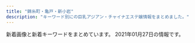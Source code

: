 ```yaml
---
title: "錦糸町・亀戸・新小岩"
description: "キーワード別にの巨乳アジアン・チャイナエステ嬢情報をまとめました。"
---
```


新着画像と新着キーワードをまとめています。
2021年01月27日の情報です。

<DmmAffiliateIns />
<KeywordTable
  shops={
    [
    {
        "station": "JR\u4e80\u6238\u99c5\u6771\u53e3",
        "url": "http://sentsubaki.asia/",
        "img_links": [
            "http://sentsubaki.asia/img/coupon_special.png",
            "http://sentsubaki.asia/img/cast/yumi-02.jpg",
            "http://sentsubaki.asia/img/head_time.png",
            "http://sentsubaki.asia/img/cast/yuyu-01.jpg",
            "http://sentsubaki.asia/img/cast/nina-04.jpg",
            "http://sentsubaki.asia/img/cast/aya-04.jpg",
            "http://sentsubaki.asia/img/cast/aya-01.jpg",
            "http://sentsubaki.asia/img/interior/lobby-2.jpg",
            "http://sentsubaki.asia/img/cast/nina-03.jpg",
            "http://sentsubaki.asia/img/btn_interior.png",
            "http://sentsubaki.asia/img/cast/you-04.jpg",
            "http://sentsubaki.asia/img/btn_twitter.png",
            "http://sentsubaki.asia/img/cast/miki-01.jpg",
            "http://sentsubaki.asia/img/btn_top.png",
            "http://sentsubaki.asia/img/cast/aya-03.jpg",
            "http://sentsubaki.asia/img/cast/yuyu-04.jpg",
            "http://sentsubaki.asia/img/cast/miki-02.jpg",
            "http://sentsubaki.asia/img/cast/you-01.jpg",
            "http://sentsubaki.asia/img/cast/yumi-03.jpg",
            "http://sentsubaki.asia/img/btn_cast.png",
            "http://sentsubaki.asia/img/cast/miki-03.jpg",
            "http://sentsubaki.asia/img/interior/lobby-1.jpg",
            "http://sentsubaki.asia/img/cast/yuyu-02.jpg",
            "http://sentsubaki.asia/img/head_tel.png",
            "http://sentsubaki.asia/img/cast/you-02.jpg",
            "http://sentsubaki.asia/img/cast/miki-04.jpg",
            "http://sentsubaki.asia/img/cast/you-03.jpg",
            "http://sentsubaki.asia/img/cast/yumi-04.jpg"
        ],
        "keywords": {},
        "name": "\u5343\u693f"
    },
    {
        "station": "JR\u9326\u7cf8\u753a\u99c5",
        "keywords": {
            "C": 7
        },
        "img_links": [
            "http://nanaesute.pw/images/flash1.jpg",
            "http://nanaesute.pw/images/top_bn1.jpg",
            "http://nanaesute.pw/images/g1.jpg",
            "http://nanaesute.pw/images/top_bn2.jpg",
            "http://nanaesute.pw/images/side3.png",
            "http://nanaesute.pw/images/flash.jpg",
            "http://nanaesute.pw/images/g3.jpg",
            "http://nanaesute.pw/images/top.png"
        ],
        "url": "http://nanaesute.pw/",
        "name": "\u306a\u306a"
    },
    {
        "img_links": [
            "http://el-grande.asia/img/cast/mai-01.jpg",
            "http://el-grande.asia/img/cast/ringo-02.jpg",
            "http://el-grande.asia/img/btn_top.png",
            "http://el-grande.asia/img/cast/aki-02.jpg",
            "http://el-grande.asia/img/cast/ringo-01.jpg",
            "http://el-grande.asia/img/cast/ringo-03.jpg",
            "http://el-grande.asia/img/cast/mei-02.jpg",
            "http://el-grande.asia/img/dagger.png",
            "http://el-grande.asia/img/btn_interior.png",
            "http://el-grande.asia/img/cast/elisa-02.jpg",
            "http://el-grande.asia/img/btn_twitter.png",
            "http://el-grande.asia/img/cast/sara-08.jpg",
            "http://el-grande.asia/img/cast/elisa-01.jpg",
            "http://el-grande.asia/img/cast/rey-02.jpg",
            "http://el-grande.asia/img/cast/mai-04.jpg",
            "http://el-grande.asia/img/cast/baby-03.jpg",
            "http://el-grande.asia/img/btn_cast.png",
            "http://el-grande.asia/img/cast/mai-03.jpg",
            "http://el-grande.asia/img/cast/haru-04.jpg",
            "http://el-grande.asia/img/cast/ringo-04.jpg",
            "http://el-grande.asia/img/cast/aki-01.jpg",
            "http://el-grande.asia/img/cast/lucy-02.jpg",
            "http://el-grande.asia/img/cast/sara-05.jpg",
            "http://el-grande.asia/img/cast/baby-01.jpg",
            "http://el-grande.asia/img/cast/lucy-03.jpg",
            "http://el-grande.asia/img/cast/aki-04.jpg",
            "http://el-grande.asia/img/cast/mei-01.jpg",
            "http://el-grande.asia/img/cast/baby-04.jpg",
            "http://el-grande.asia/img/cast/sara-06.jpg",
            "http://el-grande.asia/img/cast/hana-03.jpg",
            "http://el-grande.asia/img/cast/mei-03.jpg",
            "http://el-grande.asia/img/cast/haru-03.jpg",
            "http://el-grande.asia/img/cast/misa-04.jpg",
            "http://el-grande.asia/img/interior/lobby-1.jpg",
            "http://el-grande.asia/img/cast/misa-01.jpg",
            "http://el-grande.asia/img/cast/elisa-03.jpg",
            "http://el-grande.asia/img/cast/aki-03.jpg",
            "http://el-grande.asia/img/cast/lucy-01.jpg",
            "http://el-grande.asia/img/cast/mei-04.jpg",
            "http://el-grande.asia/img/interior/shower-4.jpg",
            "http://el-grande.asia/img/cast/hana-02.jpg",
            "http://el-grande.asia/img/cast/haru-01.jpg",
            "http://el-grande.asia/img/cast/hana-01.jpg",
            "http://el-grande.asia/img/interior/corridor-1.jpg",
            "http://el-grande.asia/img/cast/haru-02.jpg",
            "http://el-grande.asia/img/cast/rey-04.jpg",
            "http://el-grande.asia/img/cast/hana-04.jpg",
            "http://el-grande.asia/img/cast/rey-01.jpg",
            "http://el-grande.asia/img/cast/baby-02.jpg",
            "http://el-grande.asia/img/cast/lucy-04.jpg"
        ],
        "name": "\u30a8\u30eb\u30b0\u30e9\u30f3\u30c7-elgrande-",
        "keywords": {},
        "url": "http://el-grande.asia/",
        "station": "JR\u65b0\u5c0f\u5ca9\u99c5\u5357\u53e3"
    },
    {
        "url": "http://yousei.xyz/",
        "station": "JR\u4e80\u6238\u99c5\u6771\u53e3",
        "name": "Remoon",
        "img_links": [
            "http://yousei.xyz/images/r3.jpg",
            "http://yousei.xyz/images/g1.jpg",
            "http://yousei.xyz/images/g6.jpg",
            "http://yousei.xyz/images/top.png",
            "http://yousei.xyz/images/g4.jpg",
            "http://yousei.xyz/images/recuit.jpg",
            "http://yousei.xyz/images/g3.jpg",
            "http://yousei.xyz/images/r2.jpg",
            "http://yousei.xyz/images/g5.jpg",
            "http://yousei.xyz/images/r1.jpg",
            "http://yousei.xyz/images/r4.jpg",
            "http://yousei.xyz/images/g2.jpg"
        ],
        "keywords": {}
    },
    {
        "img_links": [
            "http://kameido.info/images/r3.jpg",
            "http://kameido.info/images/new1.jpg",
            "http://kameido.info/images/6.jpg",
            "http://kameido.info/images/g0.jpg",
            "http://kameido.info/images/mobile.png",
            "http://kameido.info/images/r2.jpg",
            "http://kameido.info/images/r4.jpg",
            "http://kameido.info/images/r1.jpg",
            "http://kameido.info/images/1.jpg",
            "http://kameido.info/images/4.jpg",
            "http://kameido.info/images/top.jpg",
            "http://kameido.info/images/3.jpg",
            "http://kameido.info/images/2.jpg",
            "http://kameido.info/images/5.jpg"
        ],
        "url": "http://kameido.info/",
        "keywords": {
            "C": 15
        },
        "station": "JR\u4e80\u6238\u99c5\u5317\u53e3",
        "name": "\u604b\u4eba"
    },
    {
        "img_links": [
            "http://dccompanyqoo10.cafe24.com/tiffany/images/common/header.png",
            "http://dccompanyqoo10.cafe24.com/tiffany/images/store/store.png",
            "http://dccompanyqoo10.cafe24.com/tiffany/images/top/store_bg.png"
        ],
        "station": "JR\u9326\u7cf8\u753a\u99c5\u5357\u53e3",
        "url": "http://cherry-esthe.com/",
        "keywords": {},
        "name": "Cherry"
    },
    {
        "url": "http://aria.tokyo-relaxtime.asia/",
        "name": "Aria\uff5e\u30a2\u30ea\u30a2\uff5e",
        "keywords": {},
        "station": "JR\u5c0f\u5ca9\u99c5\u5317\u53e3",
        "img_links": [
            "http://aria.tokyo-relaxtime.asia/img/cast/risa-03.jpg",
            "http://aria.tokyo-relaxtime.asia/img/cast/coco-01.jpg",
            "http://aria.tokyo-relaxtime.asia/img/cast/aya-01.jpg",
            "http://aria.tokyo-relaxtime.asia/img/cast/yumi-01.jpg",
            "http://aria.tokyo-relaxtime.asia/img/cast/nana-04.jpg",
            "http://aria.tokyo-relaxtime.asia/img/cast/miki-01.jpg",
            "http://aria.tokyo-relaxtime.asia/img/cast/nana-01.jpg",
            "http://aria.tokyo-relaxtime.asia/img/cast/risa-01.jpg",
            "http://aria.tokyo-relaxtime.asia/img/cast/risa-04.jpg",
            "http://aria.tokyo-relaxtime.asia/img/cast/miki-04.jpg",
            "http://aria.tokyo-relaxtime.asia/img/cast/rina-04.jpg",
            "http://aria.tokyo-relaxtime.asia/img/cast/yuri-04.jpg",
            "http://aria.tokyo-relaxtime.asia/img/cast/aya-04.jpg",
            "http://aria.tokyo-relaxtime.asia/img/cast/yumi-02.jpg",
            "http://aria.tokyo-relaxtime.asia/img/cast/aya-03.jpg",
            "http://aria.tokyo-relaxtime.asia/img/cast/nana-03.jpg",
            "http://aria.tokyo-relaxtime.asia/img/cast/aki-01.jpg",
            "http://aria.tokyo-relaxtime.asia/img/cast/nana-02.jpg",
            "http://aria.tokyo-relaxtime.asia/img/cast/apple-03.jpg",
            "http://aria.tokyo-relaxtime.asia/img/cast/apple-04.jpg",
            "http://aria.tokyo-relaxtime.asia/img/interior/lobby-1.jpg",
            "http://aria.tokyo-relaxtime.asia/img/cast/aki-02.jpg",
            "http://aria.tokyo-relaxtime.asia/img/cast/yaya-02.jpg",
            "http://aria.tokyo-relaxtime.asia/img/cast/yaya-03.jpg",
            "http://aria.tokyo-relaxtime.asia/img/cast/yaya-04.jpg",
            "http://aria.tokyo-relaxtime.asia/img/cast/yaya-01.jpg",
            "http://aria.tokyo-relaxtime.asia/img/cast/miki-02.jpg",
            "http://aria.tokyo-relaxtime.asia/img/cast/rina-02.jpg",
            "http://aria.tokyo-relaxtime.asia/img/cast/coco-04.jpg",
            "http://aria.tokyo-relaxtime.asia/img/cast/aki-04.jpg",
            "http://aria.tokyo-relaxtime.asia/img/slick/st-1.jpg",
            "http://aria.tokyo-relaxtime.asia/img/slick/st-5.jpg",
            "http://aria.tokyo-relaxtime.asia/img/cast/yumi-04.jpg",
            "http://aria.tokyo-relaxtime.asia/img/cast/apple-01.jpg",
            "http://aria.tokyo-relaxtime.asia/img/cast/yuri-01.jpg",
            "http://aria.tokyo-relaxtime.asia/img/slick/st-3.jpg",
            "http://aria.tokyo-relaxtime.asia/img/cast/coco-02.jpg",
            "http://aria.tokyo-relaxtime.asia/img/cast/miki-03.jpg",
            "http://aria.tokyo-relaxtime.asia/img/slick/st-2.jpg",
            "http://aria.tokyo-relaxtime.asia/img/cast/aya-02.jpg",
            "http://aria.tokyo-relaxtime.asia/img/cast/coco-03.jpg",
            "http://aria.tokyo-relaxtime.asia/img/interior/corridor-1.jpg",
            "http://aria.tokyo-relaxtime.asia/img/cast/risa-02.jpg",
            "http://aria.tokyo-relaxtime.asia/img/cast/apple-02.jpg",
            "http://aria.tokyo-relaxtime.asia/img/slick/st-4.jpg",
            "http://aria.tokyo-relaxtime.asia/img/cast/yumi-03.jpg",
            "http://aria.tokyo-relaxtime.asia/img/cast/rina-03.jpg",
            "http://aria.tokyo-relaxtime.asia/img/cast/rina-01.jpg",
            "http://aria.tokyo-relaxtime.asia/img/cast/aki-03.jpg",
            "http://aria.tokyo-relaxtime.asia/img/cast/yuri-03.jpg"
        ]
    },
    {
        "name": "KIRARA",
        "img_links": [
            "https://kinshicho-mensesthe.net/images/main1.jpg",
            "https://kinshicho-mensesthe.net/staff2/haruka-l1.jpg",
            "https://kinshicho-mensesthe.net/staff2/saki-l1.jpg",
            "https://kinshicho-mensesthe.net/staff2/kiki-s1.jpg",
            "https://kinshicho-mensesthe.net/room/3-l.jpg",
            "https://kinshicho-mensesthe.net/mens-esthe-massage/2020/10/17/moe-s1.jpg",
            "https://kinshicho-mensesthe.net/room/3-s.jpg",
            "https://kinshicho-mensesthe.net/staff2/yumi-l1.jpg",
            "https://kinshicho-mensesthe.net/mens-esthe-massage/2020/02/06/satomi-s1.jpg",
            "https://kinshicho-mensesthe.net/staff2/satomi-l1.jpg",
            "https://kinshicho-mensesthe.net/images/footer-l.png",
            "https://kinshicho-mensesthe.net/images/flower.png",
            "https://kinshicho-mensesthe.net/staff2/satomi-s1.jpg",
            "https://kinshicho-mensesthe.net/staff2/rui-s1.jpg",
            "https://kinshicho-mensesthe.net/staff2/rui-l1.jpg",
            "https://kinshicho-mensesthe.net/staff2/sera-s1.jpg",
            "https://kinshicho-mensesthe.net/room/5-s.jpg",
            "https://kinshicho-mensesthe.net/room/esthe3.jpg",
            "https://kinshicho-mensesthe.net/staff2/haruka-s1.jpg",
            "https://kinshicho-mensesthe.net/staff2/rika-s1.jpg",
            "https://kinshicho-mensesthe.net/staff2/sakura-l2.jpg",
            "https://kinshicho-mensesthe.net/staff2/kokomi-l1.jpg",
            "https://kinshicho-mensesthe.net/staff2/yuka-s1.jpg",
            "https://kinshicho-mensesthe.net/staff2/mai-l1.jpg",
            "https://kinshicho-mensesthe.net/room/2-l.jpg",
            "https://kinshicho-mensesthe.net/staff2/yuki-s1.jpg",
            "https://kinshicho-mensesthe.net/images/camp.png",
            "https://kinshicho-mensesthe.net/room/esthe2.jpg",
            "https://kinshicho-mensesthe.net/images/footer-r.png",
            "https://kinshicho-mensesthe.net/mens-esthe-massage/2020/02/06/sora-s1.jpg",
            "https://kinshicho-mensesthe.net/staff2/mai-s1.jpg",
            "https://kinshicho-mensesthe.net/room/1-l.jpg",
            "https://kinshicho-mensesthe.net/button/staff.png",
            "https://kinshicho-mensesthe.net/room/2-s.jpg",
            "https://kinshicho-mensesthe.net/staff2/kiki-l1.jpg",
            "https://kinshicho-mensesthe.net/button/home.png",
            "https://kinshicho-mensesthe.net/staff2/sakura-s2.jpg",
            "https://kinshicho-mensesthe.net/room/6-l.jpg",
            "https://kinshicho-mensesthe.net/staff2/sera-l1.jpg",
            "https://kinshicho-mensesthe.net/button/blog.png",
            "https://kinshicho-mensesthe.net/images/header3.png",
            "https://kinshicho-mensesthe.net/room/4-s.jpg",
            "https://kinshicho-mensesthe.net/staff2/rika-l1.jpg",
            "https://kinshicho-mensesthe.net/room/5-l.jpg",
            "https://kinshicho-mensesthe.net/room/1-s.jpg",
            "https://kinshicho-mensesthe.net/staff2/yumi-s1.jpg",
            "https://kinshicho-mensesthe.net/room/4-l.jpg",
            "https://kinshicho-mensesthe.net/images/main-sp.jpg",
            "https://kinshicho-mensesthe.net/staff2/moe-s1.jpg",
            "https://kinshicho-mensesthe.net/room/esthe1.jpg",
            "https://kinshicho-mensesthe.net/images/clear.png",
            "https://kinshicho-mensesthe.net/staff2/yuki-l1.jpg",
            "https://kinshicho-mensesthe.net/staff2/sora-l1.jpg",
            "https://kinshicho-mensesthe.net/staff2/sora-s1.jpg",
            "https://kinshicho-mensesthe.net/mens-esthe-massage/2020/01/22/yuki-s1.jpg",
            "https://kinshicho-mensesthe.net/room/6-s.jpg",
            "https://kinshicho-mensesthe.net/staff2/saki-s1.jpg",
            "https://kinshicho-mensesthe.net/staff2/kokomi-s1.jpg",
            "https://kinshicho-mensesthe.net/images/qrcode.png"
        ],
        "url": "https://kinshicho-mensesthe.net/",
        "station": "JR\u9326\u7cf8\u753a\u99c5\u5317\u53e3",
        "keywords": {
            "92": 13,
            "86": 26,
            "83": 13,
            "C": 65,
            "88": 13,
            "85": 91,
            "89": 13,
            "E": 13,
            "87": 26,
            "D": 117
        }
    },
    {
        "url": "http://www.hu-wa.work/",
        "station": "JR\u5c0f\u5ca9\u99c5\u5357\u53e3",
        "keywords": {},
        "img_links": [
            "http://www.hu-wa.work/images/ta.jpg",
            "http://www.hu-wa.work/staff/miho.jpg",
            "http://www.hu-wa.work/staff/kaori.jpg",
            "http://www.hu-wa.work/images/4.png",
            "http://www.hu-wa.work/images/sys.png",
            "http://www.hu-wa.work/staff/yuna.jpg",
            "http://www.hu-wa.work/img/miki1.jpg",
            "http://www.hu-wa.work/img/yuna1.jpg",
            "http://www.hu-wa.work/images/3.png",
            "http://www.hu-wa.work/images/2.png",
            "http://www.hu-wa.work/images/interior_t.jpg",
            "http://www.hu-wa.work/images/int1.png",
            "http://www.hu-wa.work/img/miho1.jpg",
            "http://www.hu-wa.work/img/maya1.jpg",
            "http://www.hu-wa.work/images/head.jpg",
            "http://www.hu-wa.work/images/1.png",
            "http://www.hu-wa.work/images/tel.jpg",
            "http://www.hu-wa.work/images/5.png",
            "http://www.hu-wa.work/images/6.png",
            "http://www.hu-wa.work/images/staff_t.jpg",
            "http://www.hu-wa.work/staff/miki.jpg",
            "http://www.hu-wa.work/images/s1.png",
            "http://www.hu-wa.work/img/kaori1.jpg",
            "http://www.hu-wa.work/images/int2.png",
            "http://www.hu-wa.work/staff/maya.jpg",
            "http://www.hu-wa.work/staff/ayumi.jpg",
            "http://www.hu-wa.work/images/news.png",
            "http://www.hu-wa.work/img/ayumi1.jpg"
        ],
        "name": "Angel\u2019s Smile"
    },
    {
        "url": "http://miyabi-aroma.xyz/",
        "img_links": [
            "http://miyabi-aroma.xyz/images/staff/3/kiki2.jpg",
            "http://miyabi-aroma.xyz/images/shishu/se2.jpg",
            "http://miyabi-aroma.xyz/images/staff/3/ami.jpg",
            "http://miyabi-aroma.xyz/images/index-rose_02.png",
            "http://miyabi-aroma.xyz/images/3/1.jpg",
            "http://miyabi-aroma.xyz/images/staff/3/yami.jpg",
            "http://miyabi-aroma.xyz/images/staff/3/miya.jpg",
            "http://miyabi-aroma.xyz/images/staff/3/rina2.jpg",
            "http://miyabi-aroma.xyz/images/1801706901.jpg",
            "http://miyabi-aroma.xyz/images/staff/3/ami2.jpg",
            "http://miyabi-aroma.xyz/images/nav/nav-staff.jpg",
            "http://miyabi-aroma.xyz/images/index-rose_09.png",
            "http://miyabi-aroma.xyz/images/staff/3/rina.jpg",
            "http://miyabi-aroma.xyz/images/index-rose_07.png",
            "http://miyabi-aroma.xyz/images/staff/3/yaya2.jpg",
            "http://miyabi-aroma.xyz/images/staff/3/miya2.jpg",
            "http://miyabi-aroma.xyz/images/staff/3/yaya1.jpg",
            "http://miyabi-aroma.xyz/images/nav/nav-info.jpg",
            "http://miyabi-aroma.xyz/images/nav/nav-job.jpg",
            "http://miyabi-aroma.xyz/images/11.png",
            "http://miyabi-aroma.xyz/images/shishu/se1.jpg",
            "http://miyabi-aroma.xyz/images/staff/3/kiki.jpg",
            "http://miyabi-aroma.xyz/images/index-rose_13.png",
            "http://miyabi-aroma.xyz/images/nav/nav-sys.jpg",
            "http://miyabi-aroma.xyz/images/index-rose_04.png",
            "http://miyabi-aroma.xyz/images/3/2.jpg"
        ],
        "station": "JR\u4e80\u6238\u99c5\u6771\u53e3",
        "name": "\u685c",
        "keywords": {
            "C": 7
        }
    },
    {
        "name": "\u604b",
        "keywords": {
            "C": 7,
            "86": 1,
            "89": 1,
            "85": 3
        },
        "station": "JR\u9326\u7cf8\u753a\u99c5\u5357\u53e3",
        "url": "http://es-koibito.work/",
        "img_links": [
            "http://es-koibito.work/_src/47079080/7281563932147_.pic_hd.jpg",
            "http://es-koibito.work/_src/18546596/shift.jpg",
            "http://es-koibito.work/_src/18546593/shift.jpg",
            "http://es-koibito.work/_src/18546567/sign.png",
            "http://es-koibito.work/_src/18546607/wechatimg2727.jpg",
            "http://es-koibito.work/_src/18546594/shift.jpg",
            "http://mosaic.heteml.jp/es-koibito.work/1.jpg",
            "http://es-koibito.work/_src/37889089/wechatimg2746.jpg",
            "http://es-koibito.work/_src/18546542/sign.png",
            "http://es-koibito.work/_src/18546559/sign.png",
            "http://mosaic.heteml.jp/es-koibito.work/3.jpg",
            "http://es-koibito.work/_src/37016944/wechatimg2726.jpg",
            "http://es-koibito.work/_src/47079082/wechatimg62.jpg",
            "http://mosaic.heteml.jp/es-koibito.work/2.jpg",
            "http://es-koibito.work/_src/47079078/7251563932146_.pic_hd.jpg",
            "http://es-koibito.work/_src/18546543/sign.png",
            "http://es-koibito.work/_src/47079079/7271563932147_.pic_hd.jpg",
            "http://es-koibito.work/_src/18546585/sign.png",
            "http://es-koibito.work/_src/18546552/staff12.jpg",
            "http://es-koibito.work/_src/18546577/sign.png",
            "http://es-koibito.work/_src/47079081/7261563932146_.pic_hd.jpg",
            "http://es-koibito.work/_src/18546595/shift.jpg",
            "http://es-koibito.work/_src/37889091/wechatimg2727.jpg",
            "http://es-koibito.work/_src/18546604/staff12.jpg",
            "http://es-koibito.work/_src/18546575/wechatimg2726.jpg",
            "http://es-koibito.work/_src/18546847/img20180614190233601852.jpg",
            "http://es-koibito.work/_src/18546597/sign.png",
            "http://mosaic.heteml.jp/es-koibito.work/4.jpg",
            "http://mosaic.heteml.jp/es-koibito.work/5.jpg",
            "http://es-koibito.work/_src/18546853/mobile.png",
            "http://es-koibito.work/_src/37018722/img20191113104249545960.jpg",
            "http://es-koibito.work/_src/18546610/wechatimg5037.jpg",
            "http://es-koibito.work/_src/37017017/wechatimg2746.jpg"
        ]
    },
    {
        "station": "JR\u4e80\u6238\u99c5\u6771\u53e3",
        "img_links": [
            "http://mirage.sweet-relaxation.com/img/cast/eri-03.jpg",
            "http://mirage.sweet-relaxation.com/img/cast/key-03.jpg",
            "http://mirage.sweet-relaxation.com/img/cast/key-02.jpg",
            "http://mirage.sweet-relaxation.com/img/cast/olive-01.jpg",
            "http://mirage.sweet-relaxation.com/img/cast/eri-01.jpg",
            "http://mirage.sweet-relaxation.com/img/cast/olive-02.jpg",
            "http://mirage.sweet-relaxation.com/img/cast/ran-02.jpg",
            "http://mirage.sweet-relaxation.com/img/cast/miya-01.jpg",
            "http://mirage.sweet-relaxation.com/img/cast/nanar-03.jpg",
            "http://mirage.sweet-relaxation.com/img/cast/ran-03.jpg",
            "http://mirage.sweet-relaxation.com/img/cast/yumi-03.jpg",
            "http://mirage.sweet-relaxation.com/img/cast/yaya-01.jpg",
            "http://mirage.sweet-relaxation.com/img/interior/corridor-1.jpg",
            "http://mirage.sweet-relaxation.com/img/cast/nina-03.jpg",
            "http://mirage.sweet-relaxation.com/img/cast/yaya-03.jpg",
            "http://mirage.sweet-relaxation.com/img/cast/ran-01.jpg",
            "http://mirage.sweet-relaxation.com/img/cast/olive-03.jpg",
            "http://mirage.sweet-relaxation.com/img/cast/eri-02.jpg",
            "http://mirage.sweet-relaxation.com/img/cast/nina-02.jpg",
            "http://mirage.sweet-relaxation.com/img/cast/yumi-02.jpg",
            "http://mirage.sweet-relaxation.com/img/cast/yaya-02.jpg",
            "http://mirage.sweet-relaxation.com/img/cast/yumi-01.jpg",
            "http://mirage.sweet-relaxation.com/img/cast/miya-02.jpg",
            "http://mirage.sweet-relaxation.com/img/cast/miya-03.jpg",
            "http://mirage.sweet-relaxation.com/img/cast/key-01.jpg",
            "http://mirage.sweet-relaxation.com/img/cast/nina-01.jpg",
            "http://mirage.sweet-relaxation.com/img/cast/nanar-01.jpg",
            "http://mirage.sweet-relaxation.com/img/cast/nanar-02.jpg"
        ],
        "name": "Mirage\uff5e\u30df\u30e9\u30fc\u30b8\u30e5\uff5e",
        "keywords": {},
        "url": "http://mirage.sweet-relaxation.com/"
    },
    {
        "station": "JR\u65b0\u5c0f\u5ca9\u99c5\u5317\u53e3",
        "img_links": [
            "http://momiji.me-es.com/girl/02.jpg",
            "http://momiji.me-es.com/girl/00.jpg",
            "http://momiji.me-es.com/girl/010a.jpg",
            "http://momiji.me-es.com/girl/04.jpg",
            "http://momiji.me-es.com/girl/018.jpg",
            "http://momiji.me-es.com/girl/013.jpg",
            "http://momiji.me-es.com/images/index_06.jpg",
            "http://momiji.me-es.com/girl/014.jpg",
            "http://momiji.me-es.com/girl/011.jpg",
            "http://momiji.me-es.com/images/info.png",
            "http://momiji.me-es.com/girl/08a.jpg",
            "http://momiji.me-es.com/girl/012.jpg",
            "http://momiji.me-es.com/images/index_07.jpg",
            "http://momiji.me-es.com/girl/03.jpg",
            "http://momiji.me-es.com/images/index_09.jpg",
            "http://momiji.me-es.com/girl/011a.jpg",
            "http://momiji.me-es.com/images/index_13.jpg",
            "http://momiji.me-es.com/girl/07a.jpg",
            "http://momiji.me-es.com/girl/06.jpg",
            "http://momiji.me-es.com/images/index_03.jpg",
            "http://momiji.me-es.com/images/index_14.jpg",
            "http://momiji.me-es.com/images/01.jpg",
            "http://momiji.me-es.com/images/info.jpg",
            "http://momiji.me-es.com/images/02.jpg",
            "http://momiji.me-es.com/girl/05.jpg",
            "http://momiji.me-es.com/images/index_08.jpg",
            "http://momiji.me-es.com/images/index_04.jpg",
            "http://momiji.me-es.com/images/staff.png",
            "http://momiji.me-es.com/girl/014a.jpg",
            "http://momiji.me-es.com/images/index_05.jpg",
            "http://momiji.me-es.com/girl/07.jpg",
            "http://momiji.me-es.com/girl/010.jpg",
            "http://momiji.me-es.com/girl/05a.jpg",
            "http://momiji.me-es.com/girl/015.jpg",
            "http://momiji.me-es.com/girl/015a.jpg",
            "http://momiji.me-es.com/girl/016.jpg",
            "http://momiji.me-es.com/girl/06a.jpg",
            "http://momiji.me-es.com/girl/01.jpg",
            "http://momiji.me-es.com/images/index_12.jpg",
            "http://momiji.me-es.com/images/index_01.jpg",
            "http://momiji.me-es.com/girl/09.jpg",
            "http://momiji.me-es.com/images/assecc.jpg",
            "http://momiji.me-es.com/girl/08.jpg",
            "http://momiji.me-es.com/girl/016a.jpg",
            "http://momiji.me-es.com/girl/017.jpg"
        ],
        "keywords": {
            "88": 6,
            "85": 4,
            "87": 6,
            "89": 8,
            "E": 8,
            "83": 2,
            "84": 2,
            "90": 2,
            "C": 4,
            "D": 10,
            "86": 6
        },
        "name": "\u3082\u307f\u3058",
        "url": "http://momiji.me-es.com/"
    },
    {
        "keywords": {
            "C": 7
        },
        "name": "\u30b9\u30de\u30a4\u30eb",
        "img_links": [
            "http://kinshicho-es.xyz/images/g51.jpg",
            "http://kinshicho-es.xyz/images/b2.jpg",
            "http://kinshicho-es.xyz/images/r1.jpg",
            "http://kinshicho-es.xyz/images/r3.jpg",
            "http://kinshicho-es.xyz/images/g3.jpg",
            "http://kinshicho-es.xyz/images/top.jpg",
            "http://kinshicho-es.xyz/images/left1_2_02.jpg",
            "http://kinshicho-es.xyz/images/g0.jpg",
            "http://kinshicho-es.xyz/images/news-tit1.jpg",
            "http://kinshicho-es.xyz/images/top1.jpg",
            "http://kinshicho-es.xyz/images/g5.jpg",
            "http://kinshicho-es.xyz/images/g41.jpg",
            "http://kinshicho-es.xyz/images/r4.jpg",
            "http://kinshicho-es.xyz/images/g2.jpg",
            "http://kinshicho-es.xyz/images/b1.jpg",
            "http://kinshicho-es.xyz/images/r2.jpg"
        ],
        "url": "http://kinshicho-es.xyz/",
        "station": "JR\u9326\u7cf8\u753a\u99c5\u5317\u53e3"
    },
    {
        "station": "JR\u9326\u7cf8\u753a\u99c5\u5357\u53e3",
        "img_links": [
            "http://www.awawa-es.info/p/2.jpg",
            "http://www.awawa-es.info/p/1.jpg",
            "http://www.awawa-es.info/p/4.jpg",
            "http://www.awawa-es.info/img/s1.jpg",
            "http://www.awawa-es.info/photo/202011/1604645058826879711.png",
            "http://www.awawa-es.info/img/return.png",
            "http://www.awawa-es.info/photo/home/2391374197264.jpg",
            "http://www.awawa-es.info/p/aa.jpg",
            "http://www.awawa-es.info/photo/202009/15998944321424280736.jpeg",
            "http://www.awawa-es.info/img/hsys.png",
            "http://www.awawa-es.info/img/images/sys_01.png",
            "http://www.awawa-es.info/img/h1.png",
            "http://www.awawa-es.info/photo/202002/1580956374749618033.jpg",
            "http://www.awawa-es.info/photo/home/4241374197436.jpg",
            "http://www.awawa-es.info/p/bb.jpg",
            "http://www.awawa-es.info/photo/home/4051599894438.jpg",
            "http://www.awawa-es.info/img/bottom.jpg",
            "http://www.awawa-es.info/img/i1.jpg",
            "http://www.awawa-es.info/img/h2.png",
            "http://www.awawa-es.info/img/i2.jpg",
            "http://www.awawa-es.info/photo/201307/13741973921454741938.jpg",
            "http://www.awawa-es.info/img/images/sys_02.png",
            "http://www.awawa-es.info/img/s2.jpg",
            "http://www.awawa-es.info/photo/201307/1374197215469380174.jpg",
            "http://www.awawa-es.info/img/images/sys_05.png",
            "http://www.awawa-es.info/img/acc.png",
            "http://www.awawa-es.info/img/h3.png",
            "http://www.awawa-es.info/img/sd.png",
            "http://www.awawa-es.info/img/hjob.png",
            "http://www.awawa-es.info/img/hstaff.png",
            "http://www.awawa-es.info/photo/home/5241604645075.jpg",
            "http://www.awawa-es.info/photo/202009/15998945321509738889.jpeg",
            "http://www.awawa-es.info/img/rm.jpg",
            "http://www.awawa-es.info/img/images/sys_06.png",
            "http://www.awawa-es.info/p/3.jpg",
            "http://www.awawa-es.info/photo/home/3281580956380.jpg",
            "http://www.awawa-es.info/img/tmp.jpg",
            "http://www.awawa-es.info/photo/201605/14635511391411412709.jpg",
            "http://www.awawa-es.info/img/hinfo.png",
            "http://www.awawa-es.info/photo/home/7151463551145.jpg",
            "http://www.awawa-es.info/img/images/sys_04.png",
            "http://www.awawa-es.info/img/images/sys_03.png",
            "http://www.awawa-es.info/p/cc.jpg"
        ],
        "name": "\u3042\u308f\u308f",
        "keywords": {
            "89": 4,
            "C": 2,
            "D": 8,
            "87": 4,
            "85": 4
        },
        "url": "http://www.awawa-es.info/"
    },
    {
        "keywords": {
            "89": 6,
            "D": 4,
            "C": 12,
            "85": 4,
            "H": 2,
            "98": 2,
            "86": 2,
            "84": 2
        },
        "url": "http://www.o-miyabi.com/",
        "name": "\u96c5\u82b3",
        "img_links": [
            "http://www.o-miyabi.com/images/info_02.jpg",
            "http://www.o-miyabi.com/s/uploads/01.jpg",
            "http://www.o-miyabi.com/images/upload/thumb/57af63e7ff71466b.jpg",
            "http://www.o-miyabi.com/images/index_03.jpg",
            "http://www.o-miyabi.com/images/upload/thumb/0dc07af1006255fa.jpg",
            "http://www.o-miyabi.com/s/images/slider/prev.png",
            "http://www.o-miyabi.com/s/uploads/06.jpg",
            "http://www.o-miyabi.com/images/index_19.jpg",
            "http://www.o-miyabi.com/s/image/nav_cast.png",
            "http://www.o-miyabi.com/images/movie_09.jpg",
            "http://www.o-miyabi.com/s/uploads/03.jpg",
            "http://www.o-miyabi.com/s/images/t1.jpg",
            "http://www.o-miyabi.com/s/images/t3.jpg",
            "http://www.o-miyabi.com/s/images/iphone.png",
            "http://www.o-miyabi.com/s/images/slider/3.jpg",
            "http://www.o-miyabi.com/images/upload/thumb/72ffa1fb925d394b.jpg",
            "http://www.o-miyabi.com/images/index_09.jpg",
            "http://www.o-miyabi.com/s/uploads/04.jpg",
            "http://www.o-miyabi.com/s/image/nav_top.png",
            "http://www.o-miyabi.com/images/index_16.jpg",
            "http://www.o-miyabi.com/images/info.jpg",
            "http://www.o-miyabi.com/images/upload/thumb/0981f77ac0a1e07f.jpg",
            "http://www.o-miyabi.com/s/images/service_07.png",
            "http://www.o-miyabi.com/s/images/slider/2.jpg",
            "http://www.o-miyabi.com/girl/01.jpg",
            "http://www.o-miyabi.com/images/upload/thumb/db15ea2226867103.jpg",
            "http://www.o-miyabi.com/s/image/nav_topics.png",
            "http://www.o-miyabi.com/images/upload/thumb/6fceb6aef71115ac.jpg",
            "http://www.o-miyabi.com/images/upload/thumb/7713de024ddc43e7.jpg",
            "http://www.o-miyabi.com/s/images/slider/next.png",
            "http://www.o-miyabi.com/images/index_07.jpg",
            "http://www.o-miyabi.com/images/index_14.jpg",
            "http://www.o-miyabi.com/images/upload/thumb/6d7987cae648e809.jpg",
            "http://www.o-miyabi.com/s/uploads/07.jpg",
            "http://www.o-miyabi.com/images/index_04.jpg",
            "http://www.o-miyabi.com/images/index_10.jpg",
            "http://www.o-miyabi.com/s/images/okubokomachi.jpg",
            "http://www.o-miyabi.com/s/image/nav_hotel.png",
            "http://www.o-miyabi.com/images/upload/thumb/928147996b3538a2.jpg",
            "http://www.o-miyabi.com/images/upload/thumb/51d074f8f9cdb905.jpg",
            "http://www.o-miyabi.com/images/staff_09.jpg",
            "http://www.o-miyabi.com/images/index_06.jpg",
            "http://www.o-miyabi.com/s/images/t2.jpg",
            "http://www.o-miyabi.com/s/images/tel.png",
            "http://www.o-miyabi.com/s/images/service_03.png",
            "http://www.o-miyabi.com/s/images/top_2.jpg",
            "http://www.o-miyabi.com/s/uploads/02.jpg",
            "http://www.o-miyabi.com/images/rec.jpg",
            "http://www.o-miyabi.com/images/upload/thumb/e12bb065f2380463.jpg",
            "http://www.o-miyabi.com/images/upload/thumb/1a8371be7358f1df.jpg",
            "http://www.o-miyabi.com/images/index_18.jpg",
            "http://www.o-miyabi.com/s/image/nav_manga.png",
            "http://www.o-miyabi.com/s/uploads/08.jpg",
            "http://www.o-miyabi.com/images/index_13.jpg",
            "http://www.o-miyabi.com/s/images/slider/1.jpg",
            "http://www.o-miyabi.com/images/index_01.jpg",
            "http://www.o-miyabi.com/s/images/service_01.png",
            "http://www.o-miyabi.com/images/index_02.jpg",
            "http://www.o-miyabi.com/s/image/nav_sys.png",
            "http://www.o-miyabi.com/images/rec_09.jpg",
            "http://www.o-miyabi.com/images/upload/thumb/301c9a35b11a384f.jpg",
            "http://www.o-miyabi.com/images/upload/thumb/04d21d82d11bc049.jpg",
            "http://www.o-miyabi.com/images/info_09.jpg",
            "http://www.o-miyabi.com/s/images/pc.png",
            "http://www.o-miyabi.com/images/index_05.jpg"
        ],
        "station": "JR\u65b0\u5c0f\u5ca9\u99c5\u5357\u53e3"
    },
    {
        "keywords": {
            "C": 13
        },
        "url": "http://thaipataya.chm.jp/",
        "station": "JR\u5c0f\u5ca9\u99c5\u5357\u53e3",
        "img_links": [
            "https://chm.jp/domains1/thaipataya/myimg/imgcom37356_sp.jpg",
            "https://chm.jp/domains1/thaipataya/myimg/imgcom37657_sp.jpg",
            "https://chm.jp/domains1/thaipataya/myimg/imgcom37362_sp.png",
            "https://chm.jp/domains1/thaipataya/myimg/slideimg36560_sp.jpg",
            "https://chm.jp/domains1/thaipataya/myimg/imgcom36607_sp.jpg",
            "https://chm.jp/domains1/thaipataya/myimg/imgcom37736_sp.png",
            "https://chm.jp/domains1/thaipataya/myimg/imgcom37672_sp.jpg",
            "https://chm.jp/domains1/thaipataya/myimg/imgcom37712_sp.png",
            "https://chm.jp/domains1/thaipataya/myimg/imgcom36618_sp.png",
            "https://chm.jp/domains1/thaipataya/myimg/imgcom37731_sp.png",
            "https://chm.jp/domains1/thaipataya/myimg/imgcom37726_sp.png",
            "https://chm.jp/domains1/thaipataya/myimg/imgcom37728_sp.png",
            "https://chm.jp/domains1/thaipataya/myimg/imgcom37361_sp.png",
            "https://chm.jp/sozai/0_4999/bn122_sp.png",
            "https://chm.jp/domains1/thaipataya/myimg/imgcom36576_sp.jpg",
            "https://chm.jp/domains1/thaipataya/myimg/imgcom37715_sp.png",
            "https://chm.jp/domains1/thaipataya/myimg/imgcom37669_sp.jpg",
            "https://chm.jp/domains1/thaipataya/myimg/imgcom36567_sp.jpg",
            "https://chm.jp/domains1/thaipataya/myimg/imgcom36635_sp.jpg",
            "https://chm.jp/domains1/thaipataya/myimg/imgcom37665_sp.jpg",
            "https://chm.jp/domains1/thaipataya/myimg/imgcom36619_sp.jpg",
            "https://chm.jp/domains1/thaipataya/myimg/imgcom37172_sp.png",
            "https://chm.jp/domains1/thaipataya/myimg/imgcom37174_sp.png",
            "https://chm.jp/domains1/thaipataya/myimg/imgcom37739_sp.png",
            "https://chm.jp/domains1/thaipataya/myimg/imgcom37713_sp.png",
            "https://chm.jp/domains1/thaipataya/myimg/imgcom37659_sp.png",
            "https://chm.jp/domains1/thaipataya/myimg/imgcom36649_sp.png",
            "https://chm.jp/domains1/thaipataya/myimg/imgcom37740_sp.png",
            "https://chm.jp/domains1/thaipataya/myimg/imgcom36616_sp.png",
            "https://chm.jp/domains1/thaipataya/myimg/imgcom37668_sp.png",
            "https://chm.jp/domains1/thaipataya/myimg/imgcom37673_sp.jpg",
            "https://chm.jp/domains1/thaipataya/myimg/imgcom37714_sp.png",
            "https://chm.jp/domains1/thaipataya/myimg/imgcom37360_sp.jpg",
            "https://chm.jp/domains1/thaipataya/myimg/imgcom37738_sp.png",
            "https://chm.jp/domains1/thaipataya/myimg/imgcom37658_sp.png",
            "https://chm.jp/domains1/thaipataya/myimg/imgcom37671_sp.jpg",
            "https://chm.jp/domains1/thaipataya/myimg/imgcom37666_sp.jpg",
            "http://chm.jp/img/linebutton_82x20.png",
            "https://chm.jp/domains1/thaipataya/myimg/imgcom36603_sp.png",
            "https://chm.jp/domains1/thaipataya/myimg/imgcom36648_sp.jpg",
            "https://chm.jp/domains1/thaipataya/myimg/imgcom37710_sp.jpg",
            "https://chm.jp/domains1/thaipataya/myimg/imgcom36615_sp.png",
            "https://chm.jp/domains1/thaipataya/myimg/imgcom36566_sp.png",
            "https://chm.jp/domains1/thaipataya/myimg/imgcom37662_sp.png",
            "https://chm.jp/domains1/thaipataya/myimg/imgcom37834_sp.jpg",
            "https://chm.jp/domains1/thaipataya/myimg/imgcom36575_sp.jpg",
            "https://chm.jp/domains1/thaipataya/myimg/imgcom37716_sp.png",
            "https://chm.jp/domains1/thaipataya/myimg/imgcom37734_sp.png",
            "https://chm.jp/domains1/thaipataya/myimg/imgcom37663_sp.jpg",
            "https://chm.jp/domains1/thaipataya/myimg/imgcom37737_sp.png",
            "https://chm.jp/domains1/thaipataya/myimg/imgcom37789_sp.png",
            "https://chm.jp/domains1/thaipataya/myimg/imgcom36565_sp.jpg",
            "https://chm.jp/domains1/thaipataya/myimg/imgcom36604_sp.jpg",
            "https://chm.jp/domains1/thaipataya/myimg/imgcom37667_sp.png",
            "https://chm.jp/domains1/thaipataya/myimg/slideimg36562_sp.jpg",
            "https://chm.jp/domains1/thaipataya/myimg/imgcom37674_sp.png",
            "https://chm.jp/domains1/thaipataya/myimg/imgcom37359_sp.jpg",
            "https://chm.jp/domains1/thaipataya/myimg/imgcom37833_sp.jpg",
            "https://chm.jp/domains1/thaipataya/myimg/imgcom37732_sp.png",
            "https://chm.jp/domains1/thaipataya/myimg/imgcom37177_sp.png",
            "https://chm.jp/domains1/thaipataya/myimg/imgcom36606_sp.jpg",
            "https://chm.jp/domains1/thaipataya/myimg/imgcom37727_sp.png",
            "https://chm.jp/domains1/thaipataya/myimg/imgcom37729_sp.png",
            "https://chm.jp/domains1/thaipataya/myimg/imgcom37711_sp.png",
            "https://chm.jp/domains1/thaipataya/myimg/slideimg36561_sp.jpg",
            "https://chm.jp/sozai/0_4999/bn112_sp.png",
            "https://chm.jp/domains1/thaipataya/myimg/imgcom37067_sp.png",
            "https://chm.jp/domains1/thaipataya/myimg/imgcom36605_sp.jpg",
            "https://chm.jp/domains1/thaipataya/myimg/imgcom37656_sp.png",
            "https://chm.jp/domains1/thaipataya/myimg/imgcom37355_sp.jpg",
            "https://chm.jp/domains1/thaipataya/myimg/imgcom37725_sp.png",
            "https://chm.jp/domains1/thaipataya/myimg/imgcom37733_sp.png",
            "https://chm.jp/domains1/thaipataya/myimg/imgcom37661_sp.png",
            "https://chm.jp/domains1/thaipataya/myimg/imgcom37660_sp.png",
            "https://chm.jp/domains1/thaipataya/myimg/imgcom36613_sp.jpg",
            "https://chm.jp/domains1/thaipataya/myimg/imgcom37730_sp.png",
            "https://chm.jp/domains1/thaipataya/myimg/imgcom36614_sp.jpg",
            "https://chm.jp/domains1/thaipataya/myimg/imgcom36634_sp.jpg",
            "https://chm.jp/domains1/thaipataya/myimg/imgcom37664_sp.png"
        ],
        "name": "\u30d1\u30bf\u30e4"
    },
    {
        "station": "JR\u65b0\u5c0f\u5ca9\u99c5\u5357\u53e3",
        "name": "\u7f8e\u697d",
        "img_links": [
            "http://y-rlx.net/girl/03a.jpg",
            "http://y-rlx.net/images/sys.jpg",
            "http://y-rlx.net/images/sys_16.jpg",
            "http://y-rlx.net/girl/07a.jpg",
            "http://y-rlx.net/girl/00.jpg",
            "http://y-rlx.net/images/index_14.png",
            "http://y-rlx.net/girl/010.jpg",
            "http://y-rlx.net/images/index_09.jpg",
            "http://y-rlx.net/images/index_04.png",
            "http://y-rlx.net/images/index_12.jpg",
            "http://y-rlx.net/girl/06.jpg",
            "http://y-rlx.net/images/info.png",
            "http://y-rlx.net/girl/05.jpg",
            "http://y-rlx.net/girl/08.jpg",
            "http://y-rlx.net/girl/010a.jpg",
            "http://y-rlx.net/images/index_16.png",
            "http://y-rlx.net/images/index_08.jpg",
            "http://y-rlx.net/images/index_21.jpg",
            "http://y-rlx.net/images/acc_tit.jpg",
            "http://y-rlx.net/images/01.png",
            "http://y-rlx.net/girl/p01.jpg",
            "http://y-rlx.net/images/index_10.jpg",
            "http://y-rlx.net/girl/03.jpg",
            "http://y-rlx.net/images/acc_16.jpg",
            "http://y-rlx.net/images/rex_16.jpg",
            "http://y-rlx.net/images/index_23.jpg",
            "http://y-rlx.net/girl/09a.jpg",
            "http://y-rlx.net/images/index_13.jpg",
            "http://y-rlx.net/girl/07.jpg",
            "http://y-rlx.net/images/index_06.png",
            "http://y-rlx.net/images/index_11.jpg",
            "http://y-rlx.net/images/acc_tit01.jpg",
            "http://y-rlx.net/images/index_07.png",
            "http://y-rlx.net/girl/09.jpg",
            "http://y-rlx.net/images/rec.jpg",
            "http://y-rlx.net/images/02.png",
            "http://y-rlx.net/images/03.png",
            "http://y-rlx.net/images/index_02.png",
            "http://y-rlx.net/images/rec_16.jpg",
            "http://y-rlx.net/images/line.jpg",
            "http://y-rlx.net/images/index_19.png",
            "http://y-rlx.net/girl/05a.jpg",
            "http://y-rlx.net/images/staff_16.jpg",
            "http://y-rlx.net/girl/01.jpg",
            "http://y-rlx.net/girl/02.jpg",
            "http://y-rlx.net/images/acc_tit03.jpg"
        ],
        "url": "http://y-rlx.net/",
        "keywords": {
            "87": 1,
            "85": 1,
            "95": 2,
            "92": 1,
            "90": 1,
            "89": 1,
            "86": 2
        }
    },
    {
        "url": "http://biwert.xyz/",
        "station": "JR\u5c0f\u5ca9\u99c5\u5317\u53e3",
        "img_links": [
            "http://biwert.xyz/uploads/201003/1-2010031G432629.jpg",
            "http://biwert.xyz/templets/default/picture/staff_t.jpg",
            "http://biwert.xyz/uploads/allimg/180620/1-1P620101640O8.png",
            "http://biwert.xyz/templets/default/picture/head.jpg",
            "http://biwert.xyz/uploads/201006/1-2010061A941445.jpg",
            "http://biwert.xyz/uploads/180620/1-1P620101629244.png",
            "http://biwert.xyz/uploads/allimg/180620/1-1P6201013133b.jpg",
            "http://biwert.xyz/templets/default/picture/interior_t.jpg",
            "http://biwert.xyz/templets/default/picture/news.jpg",
            "http://biwert.xyz/uploads/201006/1-2010061F032C0.jpg",
            "http://biwert.xyz/uploads/180620/1-1P62010193X63.jpg",
            "http://biwert.xyz/templets/default/picture/rec1.png",
            "http://biwert.xyz/uploads/180620/1-1P62010154K00.png",
            "http://biwert.xyz/uploads/201003/1-2010031G415110.jpg",
            "http://biwert.xyz/uploads/201003/1-2010031G3421X.jpg",
            "http://biwert.xyz/images/1-1P621101232H4.png",
            "http://biwert.xyz/uploads/201109/1-201109141105216.jpg",
            "http://biwert.xyz/uploads/201003/1-2010031G35C32.jpg",
            "http://biwert.xyz/uploads/201007/1-20100G4464b26.jpg"
        ],
        "keywords": {
            "G": 9,
            "E": 18
        },
        "name": "\u4e00\u6642"
    },
    {
        "img_links": [
            "http://www.es-royal.click/img/mimi1.jpg",
            "http://www.es-royal.click/img/aya1.jpg",
            "http://www.es-royal.click/images/8.jpg",
            "http://www.es-royal.click/images/6.jpg",
            "http://www.es-royal.click/images/ta.jpg",
            "http://www.es-royal.click/img/momo1.jpg",
            "http://www.es-royal.click/images/sys1.png",
            "http://www.es-royal.click/images/s1.png",
            "http://www.es-royal.click/images/1.jpg",
            "http://www.es-royal.click/img/momo2.jpg",
            "http://www.es-royal.click/images/5.jpg",
            "http://www.es-royal.click/images/staff_t.jpg",
            "http://www.es-royal.click/images/interior_t.jpg",
            "http://www.es-royal.click/images/head.jpg",
            "http://www.es-royal.click/images/news.png",
            "http://www.es-royal.click/images/4.jpg",
            "http://www.es-royal.click/img/nana1.jpg",
            "http://www.es-royal.click/images/main_footer.jpg",
            "http://www.es-royal.click/images/b1.jpg",
            "http://www.es-royal.click/images/int1.png",
            "http://www.es-royal.click/images/int2.png",
            "http://www.es-royal.click/images/7.jpg",
            "http://www.es-royal.click/img/ego1.jpg",
            "http://www.es-royal.click/images/main_top.jpg",
            "http://www.es-royal.click/images/b3.jpg",
            "http://www.es-royal.click/images/mobile.jpg",
            "http://www.es-royal.click/images/b2.jpg",
            "http://www.es-royal.click/img/emi1.jpg"
        ],
        "name": "\u5e78\u305b",
        "station": "\u4eac\u6210\u7acb\u77f3\u99c5\u5317\u53e3",
        "keywords": {},
        "url": "http://www.es-royal.click/"
    },
    {
        "img_links": [
            "http://k-yorocobi.com/staff/s-yuyu.jpg",
            "http://k-yorocobi.com/images/bar-cam.png",
            "http://k-yorocobi.com/images/bar-staff.png",
            "http://k-yorocobi.com/images/bar-interior.png",
            "http://k-yorocobi.com/images/bar-news.png",
            "http://k-yorocobi.com/images/b-movie.png",
            "http://k-yorocobi.com/pic/pic4.jpg",
            "http://k-yorocobi.com/images/c-staff.png",
            "http://k-yorocobi.com/images/b-tel.png",
            "http://k-yorocobi.com/images/b-mobile.png",
            "http://k-yorocobi.com/images/b-awaawa.png",
            "http://k-yorocobi.com/staff/s-tika.jpg",
            "http://k-yorocobi.com/images/c-top.png",
            "http://k-yorocobi.com/images/bar-pickup.png",
            "http://k-yorocobi.com/images/bill.jpg",
            "http://k-yorocobi.com/pic/pic1.jpg",
            "http://k-yorocobi.com/staff/s-rina.jpg",
            "http://k-yorocobi.com/staff/s-emi.jpg",
            "http://k-yorocobi.com/pic/pic2.jpg",
            "http://k-yorocobi.com/images/footer.png",
            "http://k-yorocobi.com/pic/pic3.jpg",
            "http://k-yorocobi.com/images/c-interior.png"
        ],
        "keywords": {},
        "station": "JR\u9326\u7cf8\u753a\u99c5\u5317\u53e3",
        "name": "\u3088\u308d\u3053\u3073",
        "url": "http://k-yorocobi.com/"
    },
    {
        "url": "https://piano.sweet-relaxation.com/",
        "keywords": {},
        "station": "JR\u65b0\u5c0f\u5ca9\u99c5\u5357\u53e3",
        "img_links": [
            "https://piano.sweet-relaxation.com/img/cast/lili-01.jpg",
            "https://piano.sweet-relaxation.com/img/cast/coco-03.jpg",
            "https://piano.sweet-relaxation.com/img/slick/sl-6.jpg",
            "https://piano.sweet-relaxation.com/img/slick/sl-2.jpg",
            "https://piano.sweet-relaxation.com/img/cast/luna-01.jpg",
            "https://piano.sweet-relaxation.com/img/cast/aki-03.jpg",
            "https://piano.sweet-relaxation.com/img/cast/nico-03.jpg",
            "https://piano.sweet-relaxation.com/img/cast/lili-04.jpg",
            "https://piano.sweet-relaxation.com/img/cast/luna-03.jpg",
            "https://piano.sweet-relaxation.com/img/cast/ai-01.jpg",
            "https://piano.sweet-relaxation.com/img/slick/sl-7.jpg",
            "https://piano.sweet-relaxation.com/img/cast/miky-04.jpg",
            "https://piano.sweet-relaxation.com/img/cast/aki-02.jpg",
            "https://piano.sweet-relaxation.com/img/cast/luna-04.jpg",
            "https://piano.sweet-relaxation.com/img/cast/aye-04.jpg",
            "https://piano.sweet-relaxation.com/img/cast/aini-01.jpg",
            "https://piano.sweet-relaxation.com/img/cast/ebi-03.jpg",
            "https://piano.sweet-relaxation.com/img/interior/int-04.jpg",
            "https://piano.sweet-relaxation.com/img/cast/miya-03.jpg",
            "https://piano.sweet-relaxation.com/img/cast/miky-02.jpg",
            "https://piano.sweet-relaxation.com/img/cast/coco-02.jpg",
            "https://piano.sweet-relaxation.com/img/cast/aini-03.jpg",
            "https://piano.sweet-relaxation.com/img/cast/coco-01.jpg",
            "https://piano.sweet-relaxation.com/img/cast/aini-04.jpg",
            "https://piano.sweet-relaxation.com/img/cast/lili-02.jpg",
            "https://piano.sweet-relaxation.com/img/slick/sl-1.jpg",
            "https://piano.sweet-relaxation.com/img/cast/aye-02.jpg",
            "https://piano.sweet-relaxation.com/img/cast/nana-03.jpg",
            "https://piano.sweet-relaxation.com/img/cast/coco-04.jpg",
            "https://piano.sweet-relaxation.com/img/cast/nico-02.jpg",
            "https://piano.sweet-relaxation.com/img/cast/ebi-04.jpg",
            "https://piano.sweet-relaxation.com/img/slick/sl-4.jpg",
            "https://piano.sweet-relaxation.com/img/cast/ebi-01.jpg",
            "https://piano.sweet-relaxation.com/img/cast/aki-01.jpg",
            "https://piano.sweet-relaxation.com/img/cast/miky-03.jpg",
            "https://piano.sweet-relaxation.com/img/cast/nico-04.jpg",
            "https://piano.sweet-relaxation.com/img/cast/ebi-02.jpg",
            "https://piano.sweet-relaxation.com/img/cast/miya-02.jpg",
            "https://piano.sweet-relaxation.com/img/cast/aye-03.jpg",
            "https://piano.sweet-relaxation.com/img/cast/nana-02.jpg",
            "https://piano.sweet-relaxation.com/img/cast/nico-01.jpg",
            "https://piano.sweet-relaxation.com/img/cast/nana-01.jpg",
            "https://piano.sweet-relaxation.com/img/cast/aini-02.jpg",
            "https://piano.sweet-relaxation.com/img/cast/nana-04.jpg",
            "https://piano.sweet-relaxation.com/img/slick/sl-3.jpg",
            "https://piano.sweet-relaxation.com/img/interior/int-01.jpg",
            "https://piano.sweet-relaxation.com/img/slick/sl-5.jpg",
            "https://piano.sweet-relaxation.com/img/cast/miky-01.jpg",
            "https://piano.sweet-relaxation.com/img/cast/luna-02.jpg",
            "https://piano.sweet-relaxation.com/img/cast/aye-01.jpg",
            "https://piano.sweet-relaxation.com/img/cast/ai-04.jpg",
            "https://piano.sweet-relaxation.com/img/cast/ai-03.jpg",
            "https://piano.sweet-relaxation.com/img/cast/ai-02.jpg",
            "https://piano.sweet-relaxation.com/img/cast/lili-03.jpg",
            "https://piano.sweet-relaxation.com/img/cast/miya-01.jpg",
            "https://piano.sweet-relaxation.com/img/cast/miya-04.jpg",
            "https://piano.sweet-relaxation.com/img/cast/aki-04.jpg",
            "https://piano.sweet-relaxation.com/img/interior/int-02.jpg",
            "https://piano.sweet-relaxation.com/img/interior/int-03.jpg"
        ],
        "name": "Piano"
    },
    {
        "url": "http://mariabella.ies.fun/",
        "img_links": [
            "http://mariabella.ies.fun/images/r02.jpg",
            "http://mariabella.ies.fun/images/r04.jpg",
            "http://mariabella.ies.fun/photos/sites/45/2019/09/2019091016323921.jpeg",
            "http://mariabella.ies.fun/photos/sites/45/2020/01/2020012420100278.jpeg",
            "http://mariabella.ies.fun/images/r01.jpg",
            "http://mariabella.ies.fun/images/top.png",
            "http://mariabella.ies.fun/images/mobile.jpg",
            "http://mariabella.ies.fun/images/r07.jpg",
            "http://mariabella.ies.fun/images/r03.jpg",
            "http://mariabella.ies.fun/images/news.jpg",
            "http://mariabella.ies.fun/images/ac2.jpg",
            "http://mariabella.ies.fun/images/pick.jpg",
            "http://mariabella.ies.fun/photos/sites/45/2019/09/2019092717170772.jpeg",
            "http://mariabella.ies.fun/images/info.jpg",
            "http://mariabella.ies.fun/photos/sites/45/2018/06/2018062706422857.jpg",
            "http://mariabella.ies.fun/images/s-staff.jpg",
            "http://mariabella.ies.fun/images/r06.jpg",
            "http://mariabella.ies.fun/images/r09.jpg",
            "http://mariabella.ies.fun/images/s-recriut.jpg",
            "http://mariabella.ies.fun/images/ac3.jpg",
            "http://mariabella.ies.fun/images/mobile1.jpg",
            "http://mariabella.ies.fun/images/ac1.jpg",
            "http://mariabella.ies.fun/images/r05.jpg"
        ],
        "station": "JR\u5c0f\u5ca9\u99c5\u5317\u53e3",
        "keywords": {
            "E": 3,
            "\u30bb\u30af\u30b7\u30fc": 3
        },
        "name": "\u30de\u30ea\u30a2\u30d9\u30fc\u30e9"
    },
    {
        "name": "\u3086\u304d",
        "keywords": {
            "89": 2,
            "D": 16,
            "86": 13,
            "88": 1
        },
        "url": "http://www.sh-yuki.work/",
        "img_links": [
            "http://www.sh-yuki.work/uploads/200620/1-20062015425B54.jpg",
            "http://www.sh-yuki.work/images/mobile.jpg",
            "http://www.sh-yuki.work/uploads/200618/1-20061Q6342Y06.jpg",
            "http://www.sh-yuki.work/images/lanmu4.jpg",
            "http://www.sh-yuki.work/uploads/190105/1-1Z1051440193X.jpg",
            "http://www.sh-yuki.work/uploads/190105/1-1Z105143R9539.jpg",
            "http://www.sh-yuki.work/uploads/201215/1-201215145153M4.jpg",
            "http://www.sh-yuki.work/uploads/200218/1-20021Q3591A57.jpg",
            "http://www.sh-yuki.work/images/top.png",
            "http://www.sh-yuki.work/uploads/200618/1-20061Q633094V.jpg",
            "http://www.sh-yuki.work/images/s_staff.jpg",
            "http://www.sh-yuki.work/images/room3.jpg",
            "http://www.sh-yuki.work/uploads/200713/1-200G3110344421.jpg",
            "http://www.sh-yuki.work/images/lanmu3.jpg",
            "http://www.sh-yuki.work/uploads/200127/1-20012G02404310.jpg",
            "http://www.sh-yuki.work/uploads/200713/1-200G3125135C2.jpg",
            "http://www.sh-yuki.work/uploads/191021/1-19102116361I39.jpg",
            "http://www.sh-yuki.work/uploads/200110/1-20011013245Y49.jpg",
            "http://www.sh-yuki.work/uploads/201214/1-201214162100347.jpg",
            "http://www.sh-yuki.work/uploads/190105/1-1Z105143940E6.jpg",
            "http://www.sh-yuki.work/images/1.jpg",
            "http://www.sh-yuki.work/images/room2.jpg",
            "http://www.sh-yuki.work/images/room4.jpg",
            "http://www.sh-yuki.work/images/s_news.jpg",
            "http://www.sh-yuki.work/images/nbj2.jpg",
            "http://www.sh-yuki.work/uploads/190110/1-1Z110093529363.png",
            "http://www.sh-yuki.work/uploads/201214/1-20121416231WV.jpg",
            "http://www.sh-yuki.work/uploads/190105/1-1Z105143921224.jpg",
            "http://www.sh-yuki.work/uploads/200620/1-200620154311K4.jpg",
            "http://www.sh-yuki.work/uploads/191104/1-1911041I124915.jpg",
            "http://www.sh-yuki.work/uploads/191028/1-19102Q03S5a4.jpg",
            "http://www.sh-yuki.work/uploads/191006/1-191006105P61Z.jpg",
            "http://www.sh-yuki.work/images/lanmu5.jpg",
            "http://www.sh-yuki.work/images/end.png",
            "http://www.sh-yuki.work/uploads/191221/1-191221111A3123.jpg",
            "http://www.sh-yuki.work/uploads/191227/1-19122F93911958.jpg",
            "http://www.sh-yuki.work/uploads/191006/1-191006105IM24.jpg",
            "http://www.sh-yuki.work/uploads/201215/1-201215145200113.jpg",
            "http://www.sh-yuki.work/images/lanmu2.jpg",
            "http://www.sh-yuki.work/uploads/191227/1-19122F94110460.jpg",
            "http://www.sh-yuki.work/uploads/191202/1-191202154021200.jpg",
            "http://www.sh-yuki.work/images/room1.jpg",
            "http://www.sh-yuki.work/uploads/200218/1-20021Q359301Q.jpg"
        ],
        "station": "JR\u5c0f\u5ca9\u99c5\u5317\u53e3"
    },
    {
        "station": "JR\u4e80\u6238\u99c5\u5317\u53e3",
        "name": "\u97d3\u56fd\u30a2\u30ab\u30b9\u30ea",
        "url": "http://k-akasuri.xyz/",
        "img_links": [
            "http://k-akasuri.xyz/images/staff_10.jpg",
            "http://k-akasuri.xyz/images/sys.jpg",
            "http://k-akasuri.xyz/images/acc_10.jpg",
            "http://k-akasuri.xyz/images/index_07.jpg",
            "http://k-akasuri.xyz/images/index_08.jpg",
            "http://k-akasuri.xyz/images/rec.jpg",
            "http://k-akasuri.xyz/images/nei_13.jpg",
            "http://k-akasuri.xyz/images/index_02.jpg",
            "http://k-akasuri.xyz/images/index_01.jpg",
            "http://k-akasuri.xyz/images/info_10.jpg",
            "http://k-akasuri.xyz/girl/03.jpg",
            "http://k-akasuri.xyz/girl/00.jpg",
            "http://k-akasuri.xyz/images/index_06.jpg",
            "http://k-akasuri.xyz/images/index_04.jpg",
            "http://k-akasuri.xyz/images/line.jpg",
            "http://k-akasuri.xyz/girl/02.jpg",
            "http://k-akasuri.xyz/girl/04.jpg",
            "http://k-akasuri.xyz/images/index_03.jpg",
            "http://k-akasuri.xyz/images/index_13.jpg",
            "http://k-akasuri.xyz/images/rec_10.jpg",
            "http://k-akasuri.xyz/images/acc_11.jpg",
            "http://k-akasuri.xyz/images/sys_10.jpg",
            "http://k-akasuri.xyz/girl/01.jpg",
            "http://k-akasuri.xyz/images/index_05.jpg",
            "http://k-akasuri.xyz/images/index_09.jpg"
        ],
        "keywords": {
            "88": 2,
            "D": 3,
            "C": 1,
            "87": 1,
            "89": 1
        }
    },
    {
        "keywords": {},
        "img_links": [
            "http://www.es-raku.link/staff/ruru.jpg",
            "http://www.es-raku.link/images/r1.jpg",
            "http://www.es-raku.link/images/mobile.jpg",
            "http://www.es-raku.link/images/6.jpg",
            "http://www.es-raku.link/images/interior_t.png",
            "http://www.es-raku.link/images/menu/interior.png",
            "http://www.es-raku.link/images/tel.jpg",
            "http://www.es-raku.link/images/int1.png",
            "http://www.es-raku.link/img/ruru1.jpg",
            "http://www.es-raku.link/images/list.jpg",
            "http://www.es-raku.link/images/line.png",
            "http://www.es-raku.link/images/7.jpg",
            "http://www.es-raku.link/images/menu/top.png",
            "http://www.es-raku.link/images/staff_t.png",
            "http://www.es-raku.link/img/yuki1.jpg",
            "http://www.es-raku.link/images/3.jpg",
            "http://www.es-raku.link/img/kaori1.jpg",
            "http://www.es-raku.link/images/r2.jpg",
            "http://www.es-raku.link/staff/yuki.jpg",
            "http://www.es-raku.link/images/int2.png",
            "http://www.es-raku.link/img/mai1.jpg",
            "http://www.es-raku.link/images/menu/staff.png",
            "http://www.es-raku.link/images/2.jpg",
            "http://www.es-raku.link/staff/ayaka.jpg",
            "http://www.es-raku.link/images/rtel.jpg",
            "http://www.es-raku.link/img/lucky1.jpg",
            "http://www.es-raku.link/images/9.jpg",
            "http://www.es-raku.link/images/head.png",
            "http://www.es-raku.link/staff/riri.jpg",
            "http://www.es-raku.link/images/1.jpg",
            "http://www.es-raku.link/images/8.jpg",
            "http://www.es-raku.link/staff/lucky.jpg",
            "http://www.es-raku.link/images/sys1.jpg",
            "http://www.es-raku.link/img/ayaka1.jpg",
            "http://www.es-raku.link/img/riri1.jpg",
            "http://www.es-raku.link/staff/mai.jpg",
            "http://www.es-raku.link/staff/kaori.jpg",
            "http://www.es-raku.link/images/news.jpg"
        ],
        "name": "Lucky\uff5e\u30e9\u30c3\u30ad\u30fc\uff5e",
        "station": "JR\u9326\u7cf8\u753a\u99c5\u5357\u53e3",
        "url": "http://www.es-raku.link/"
    },
    {
        "keywords": {
            "E": 12,
            "83": 12,
            "\u4e73": 12,
            "C": 41,
            "90": 24,
            "\u5de8\u4e73": 12,
            "82": 12,
            "94": 12
        },
        "name": "\u871c\u82b1",
        "img_links": [
            "http://hani-est.xyz/images/a1.jpg",
            "http://hani-est.xyz/images/top.jpg",
            "http://hani-est.xyz/images/zi-staff.png",
            "http://hani-est.xyz/images/banna2.jpg",
            "http://hani-est.xyz/images/zi-pri.png",
            "http://hani-est.xyz/images/g1.jpg",
            "http://hani-est.xyz/images/banna.jpg",
            "http://hani-est.xyz/images/banna1.jpg",
            "http://hani-est.xyz/images/g2.jpg",
            "http://hani-est.xyz/images/zi-ao.png",
            "http://hani-est.xyz/images/zi-newface.png",
            "http://hani-est.xyz/images/new1.jpg",
            "http://hani-est.xyz/images/zi-service.png",
            "http://hani-est.xyz/images/g6.jpg",
            "http://hani-est.xyz/images/g5.jpg",
            "http://hani-est.xyz/images/g4.jpg"
        ],
        "station": "\u897f\u5927\u5cf6\u99c5A1\u51fa\u53e3",
        "url": "http://hani-est.xyz/"
    },
    {
        "url": "http://www.himawari-shinkoiwa.com/",
        "name": "\u3072\u307e\u308f\u308a",
        "station": "JR\u65b0\u5c0f\u5ca9\u99c5\u5357\u53e3",
        "img_links": [
            "http://www.himawari-shinkoiwa.com/img/move.jpg",
            "http://www.himawari-shinkoiwa.com/images/slider/1.jpg",
            "http://www.himawari-shinkoiwa.com/files/003-02.jpg",
            "http://www.himawari-shinkoiwa.com/img/ttl_news.png",
            "http://www.himawari-shinkoiwa.com/files/006.jpg",
            "http://www.himawari-shinkoiwa.com/files/005.jpg",
            "http://www.himawari-shinkoiwa.com/img/btn_blog.png",
            "http://www.himawari-shinkoiwa.com/img/tel.png",
            "http://www.himawari-shinkoiwa.com/img/btn_side_mobile.jpg",
            "http://www.himawari-shinkoiwa.com/img/pickup.jpg",
            "http://www.himawari-shinkoiwa.com/img/goback.jpg",
            "http://www.himawari-shinkoiwa.com/img/ttl_info.png",
            "http://www.himawari-shinkoiwa.com/files/003.jpg",
            "http://www.himawari-shinkoiwa.com/files/002.jpg",
            "http://www.himawari-shinkoiwa.com/files/005-02.jpg",
            "http://www.himawari-shinkoiwa.com/files/006-02.jpg",
            "http://www.himawari-shinkoiwa.com/images/line.png",
            "http://www.himawari-shinkoiwa.com/files/002-02.jpg",
            "http://www.himawari-shinkoiwa.com/images/slider/3.jpg",
            "http://www.himawari-shinkoiwa.com/img/ttl_move.png",
            "http://www.himawari-shinkoiwa.com/images/slider/2.jpg"
        ],
        "keywords": {
            "87": 6,
            "86": 2,
            "D": 8,
            "C": 12
        }
    },
    {
        "station": "\u9752\u7825\u99c5",
        "name": "\u7652\u3057\u306e\u68ee",
        "url": "http://iyasimori.jpest.net/",
        "img_links": [
            "http://iyasimori.jpest.net/uploads//sites/37/2021/01/g4.jpg",
            "http://iyasimori.jpest.net/uploads//sites/37/2021/01/news01.png",
            "http://iyasimori.jpest.net/uploads//sites/37/2021/01/news03.png",
            "http://iyasimori.jpest.net/uploads//sites/37/2021/01/r6.jpg",
            "http://iyasimori.jpest.net/uploads//sites/37/2021/01/g3-2-150x150.jpg",
            "http://iyasimori.jpest.net/uploads//sites/37/2021/01/a.jpg",
            "http://iyasimori.jpest.net/uploads//sites/37/2021/01/r3-1.jpg",
            "http://iyasimori.jpest.net/uploads//sites/37/2021/01/top.jpg",
            "http://iyasimori.jpest.net/uploads//sites/37/2021/01/mobile.png",
            "http://iyasimori.jpest.net/uploads//sites/37/2021/01/r5.jpg",
            "http://iyasimori.jpest.net/uploads//sites/37/2021/01/g4-150x150.jpg",
            "http://iyasimori.jpest.net/uploads//sites/37/2021/01/g2-2.jpg",
            "http://iyasimori.jpest.net/uploads//sites/37/2021/01/g5.jpg",
            "http://iyasimori.jpest.net/uploads//sites/37/2021/01/tite-staff.jpg",
            "http://iyasimori.jpest.net/uploads//sites/37/2021/01/g2-2-150x150.jpg",
            "http://iyasimori.jpest.net/uploads//sites/37/2021/01/g1-3-150x150.jpg",
            "http://iyasimori.jpest.net/uploads//sites/37/2021/01/g5-150x150.jpg",
            "http://iyasimori.jpest.net/uploads//sites/37/2021/01/g1-3.jpg",
            "http://iyasimori.jpest.net/uploads//sites/37/2021/01/g3-2.jpg",
            "http://iyasimori.jpest.net/uploads//sites/37/2021/01/bj_03.jpg",
            "http://iyasimori.jpest.net/uploads//sites/37/2021/01/a2.jpg",
            "http://iyasimori.jpest.net/uploads//sites/37/2021/01/r4-1.jpg"
        ],
        "keywords": {}
    },
    {
        "img_links": [
            "http://ipidiw.com/relaxnomori/images/tt.jpg",
            "http://ipidiw.com/relaxnomori/images/staff_t.jpg",
            "http://ipidiw.com/relaxnomori/user_data/00000019.jpg",
            "http://ipidiw.com/relaxnomori/user_data/00000020.jpg",
            "http://ipidiw.com/relaxnomori/images/interior_t.jpg",
            "http://ipidiw.com/relaxnomori/images/news.jpg",
            "http://ipidiw.com/relaxnomori/images/interior.png",
            "http://ipidiw.com/relaxnomori/user_data/00000018.jpg",
            "http://ipidiw.com/relaxnomori/user_data/00000017.jpg",
            "http://ipidiw.com/relaxnomori/images/mobile.jpg",
            "http://ipidiw.com/relaxnomori/images/tp.png",
            "http://ipidiw.com/relaxnomori/images/rem.jpg"
        ],
        "keywords": {
            "93": 1,
            "90": 2,
            "86": 1
        },
        "name": "\u30ea\u30e9\u30c3\u30af\u30b9\u306e\u68ee",
        "station": "\u68ee\u4e0b\u99c5A4\u53e3",
        "url": "http://ipidiw.com/relaxnomori/"
    },
    {
        "keywords": {},
        "name": "\u79cb",
        "station": "\u9752\u7825\u99c5A2\u51fa\u53e3",
        "img_links": [
            "http://shizuku2009.com/images/index_02.jpg",
            "http://shizuku2009.com/images/staff_12.jpg",
            "http://shizuku2009.com/staff/1/1.jpg",
            "http://shizuku2009.com/images/index_15.jpg",
            "http://shizuku2009.com/staff/3/1.jpg",
            "http://shizuku2009.com/staff/5/1.jpg",
            "http://shizuku2009.com/images/index_19.jpg",
            "http://shizuku2009.com/staff/6/1.jpg",
            "http://shizuku2009.com/images/index_13.jpg",
            "http://shizuku2009.com/images/index_09.jpg",
            "http://shizuku2009.com/images/index_20.jpg",
            "http://shizuku2009.com/images/index_06.jpg",
            "http://shizuku2009.com/staff/4/1.jpg",
            "http://shizuku2009.com/images/index_07.jpg",
            "http://shizuku2009.com/images/index_14.jpg",
            "http://shizuku2009.com/images/index_10.jpg",
            "http://shizuku2009.com/images/index_05.jpg",
            "http://shizuku2009.com/images/index_04.jpg",
            "http://shizuku2009.com/images/index_17.jpg",
            "http://shizuku2009.com/images/index_08.jpg",
            "http://shizuku2009.com/staff/2/1.jpg",
            "http://shizuku2009.com/images/service_13.jpg",
            "http://shizuku2009.com/images/staff_15.jpg"
        ],
        "url": "http://shizuku2009.com/"
    },
    {
        "url": "http://yukinosakura.tyo.cm/",
        "name": "\u685c\u82b1",
        "img_links": [
            "http://yukinosakura.a2.webnavi.work/upload/sites/72/2020/04/2020040708052241.jpg",
            "http://yukinosakura.tyo.cm/images/top.jpg",
            "http://yukinosakura.tyo.cm/images/room1.jpg",
            "http://yukinosakura.a2.webnavi.work/upload/sites/72/2020/04/2020040708052353.jpg",
            "http://yukinosakura.tyo.cm/images/s_staff.jpg",
            "http://yukinosakura.tyo.cm/images/room4.jpg",
            "http://yukinosakura.tyo.cm/images/mobile.jpg",
            "http://yukinosakura.a2.webnavi.work/upload/sites/72/2020/04/2020040708052118.jpg",
            "http://yukinosakura.tyo.cm/images/room2.jpg",
            "http://yukinosakura.a2.webnavi.work/upload/sites/72/2020/04/2020040708052456.jpg",
            "http://yukinosakura.a2.webnavi.work/upload/sites/72/2020/04/2020040708052434.jpg",
            "http://yukinosakura.tyo.cm/images/s_shedule.jpg",
            "http://yukinosakura.tyo.cm/images/s_news.jpg",
            "http://yukinosakura.tyo.cm/images/room3.jpg"
        ],
        "station": "JR\u4e80\u6238\u99c5\u5317\u53e3",
        "keywords": {
            "85": 12,
            "83": 6,
            "D": 24,
            "C": 18,
            "86": 12
        }
    },
    {
        "url": "https://iyashinoizumi.com/",
        "img_links": [
            "https://iyashinoizumi.com/wp-content/uploads/0731EF09-7405-4B36-8468-B17A307EB894-197x300.jpeg",
            "https://iyashinoizumi.com/wp-content/uploads/7208DC4D-6E47-49CE-B1C0-3607E54E114B.jpeg",
            "https://iyashinoizumi.com/wp-content/uploads/2019/06/5293C707-270F-4802-8168-1493DA07DDAE.jpeg",
            "https://iyashinoizumi.com/wp-content/uploads/rin.jpg",
            "https://iyashinoizumi.com/wp-content/uploads/5AA02D30-2C43-42C1-BE02-48E5A5C27E91.jpeg",
            "https://iyashinoizumi.com/wp-content/uploads/2019/06/43D6BE9C-43F6-45C2-95E5-E775CE725D67.jpeg",
            "https://iyashinoizumi.com/wp-content/uploads/0731EF09-7405-4B36-8468-B17A307EB894-e1579436226478.jpeg",
            "https://iyashinoizumi.com/wp-content/uploads/0731EF09-7405-4B36-8468-B17A307EB894.jpeg",
            "https://iyashinoizumi.com/wp-content/uploads/7208DC4D-6E47-49CE-B1C0-3607E54E114B-210x300.jpeg",
            "https://iyashinoizumi.com/wp-content/uploads/9B89E764-B754-425D-A9AC-BB5566FA6AC4-270x300.jpeg",
            "https://iyashinoizumi.com/wp-content/uploads/2019/06/50CD669B-0FFA-4734-B898-EB3D53E95C21.jpeg",
            "https://iyashinoizumi.com/wp-content/uploads/2019/06/momoko1.jpg",
            "https://iyashinoizumi.com/wp-content/uploads/2019/06/001.jpg",
            "https://iyashinoizumi.com/wp-content/uploads/9B89E764-B754-425D-A9AC-BB5566FA6AC4.jpeg",
            "https://iyashinoizumi.com/wp-content/uploads/5AA02D30-2C43-42C1-BE02-48E5A5C27E91-226x300.jpeg",
            "https://iyashinoizumi.com/wp-content/uploads/2019/06/2DD3549C-F937-441D-B0E3-E26520ACFABD-e1559410733851.jpeg",
            "https://iyashinoizumi.com/wp-content/uploads/2019/06/opening-e1560089346906-1024x314.png"
        ],
        "name": "\u7652\u3057\u306e\u6cc9",
        "keywords": {
            "\u30bb\u30af\u30b7\u30fc": 2
        },
        "station": "JR\u9326\u7cf8\u753a\u99c5\u5317\u53e3"
    }
]
}
/>
<DmmAffiliateScript />
